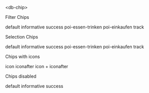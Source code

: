 
<Meta title="04-Data-Display/Chip/Intro" />

<db-headline variant="1">&lt;db-chip&gt;</db-headline>

<db-headline>Filter Chips</db-headline>

<Canvas>
  <db-chip datatype="filter">default</db-chip>
  <db-chip datatype="filter" variant="informative">
    informative
  </db-chip>
  <db-chip datatype="filter" variant="success">
    success
  </db-chip>
  <db-chip datatype="filter" variant="poi-essen-trinken">
    poi-essen-trinken
  </db-chip>
  <db-chip datatype="filter" variant="poi-einkaufen" selected>
    poi-einkaufen
  </db-chip>
  <db-chip datatype="filter" variant="track">
    track
  </db-chip>
</Canvas>

<db-headline>Selection Chips</db-headline>

<Canvas>
  <db-chip>default</db-chip>
  <db-chip variant="informative">informative</db-chip>
  <db-chip variant="success">success</db-chip>
  <db-chip variant="poi-essen-trinken" selected>poi-essen-trinken</db-chip>
  <db-chip variant="poi-einkaufen">poi-einkaufen</db-chip>
  <db-chip variant="track">track</db-chip>
</Canvas>

<db-headline>Chips with icons</db-headline>

<Canvas>
  <db-chip datatype="filter" icon="account">icon</db-chip>
  <db-chip datatype="filter" iconafter="account">iconafter</db-chip>
  <db-chip datatype="filter" icon="account" iconafter="account">
    icon + iconafter
  </db-chip>
</Canvas>

<db-headline>Chips disabled</db-headline>

<Canvas>
  <db-chip datatype="filter">default</db-chip>
  <db-chip datatype="filter" variant="informative" disabled>
    informative
  </db-chip>
  <db-chip datatype="filter" variant="success">
    success
  </db-chip>
</Canvas>

<Readme />
